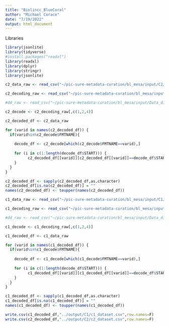 ```yaml
---
title: "Biolincc_BlueCoral"
author: "Michael Corace"
date: "7/19/2022"
output: html_document
---
```


Libraries
```r
library(jsonlite)
library(tidyverse)
#install.packages("readxl")
library(readxl)
library(dplyr)
library(stringr)
library(jsonlite)
```

```r
c2_data_raw <- read_csv("~/pic-sure-metadata-curation/bl_mesa/input/C2/c2_dataset.csv",show_col_types = FALSE)

c2_decoding_raw <- read_csv("~/pic-sure-metadata-curation/bl_mesa/input/C2/c2_ensemble_MESA_c_dictionary.csv",show_col_types = FALSE)

#dd_raw <- read_csv("~/pic-sure-metadata-curation/bl_mesa/input/Data_dictionary.csv",show_col_types = FALSE)

```

```r
c2_decode <- c2_decoding_raw[,c(1,2,4)]
```

```r
c2_decoded_df <- c2_data_raw

for (varid in names(c2_decoded_df)) {
  if(varid%in%c2_decode$FMTNAME){
    
    decode_df <- c2_decode[which(c2_decode$FMTNAME==varid),]
    
    for (i in c(1:length(decode_df$START))) {
          c2_decoded_df[[varid]][c2_decoded_df[[varid]]==decode_df$START[i]] <- decode_df$LABEL[i]
    }
  }
}

```

```r
c2_decoded_df <- sapply(c2_decoded_df,as.character)
c2_decoded_df[is.na(c2_decoded_df)] = ""
names(c2_decoded_df) <- toupper(names(c2_decoded_df))

```





```r
c1_data_raw <- read_csv("~/pic-sure-metadata-curation/bl_mesa/input/C1/c1_dataset.csv",show_col_types = FALSE)

c1_decoding_raw <- read_csv("~/pic-sure-metadata-curation/bl_mesa/input/C1/c1_ensemble_MESA_a_dictionary.csv",show_col_types = FALSE)

#dd_raw <- read_csv("~/pic-sure-metadata-curation/bl_mesa/input/Data_dictionary.csv",show_col_types = FALSE)

```

```r
c1_decode <- c1_decoding_raw[,c(1,2,4)]
```

```r
c1_decoded_df <- c1_data_raw

for (varid in names(c1_decoded_df)) {
  if(varid%in%c1_decode$FMTNAME){
    
    decode_df <- c1_decode[which(c1_decode$FMTNAME==varid),]
    
    for (i in c(1:length(decode_df$START))) {
          c1_decoded_df[[varid]][c1_decoded_df[[varid]]==decode_df$START[i]] <- decode_df$LABEL[i]
    }
  }
}

```

```r
c1_decoded_df <- sapply(c1_decoded_df,as.character)
c1_decoded_df[is.na(c1_decoded_df)] = ""
names(c1_decoded_df) <- toupper(names(c1_decoded_df))

```


```r
write.csv(c1_decoded_df,"../output/C1/c1_dataset.csv",row.names=F)
write.csv(c2_decoded_df,"../output/C2/c2_dataset.csv",row.names=F)

```